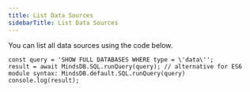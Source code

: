 ```yaml
---
title: List Data Sources
sidebarTitle: List Data Sources
---
```


You can list all data sources using the code below.

```
const query = 'SHOW FULL DATABASES WHERE type = \'data\'';
result = await MindsDB.SQL.runQuery(query); // alternative for ES6 module syntax: MindsDB.default.SQL.runQuery(query)
console.log(result);
```

